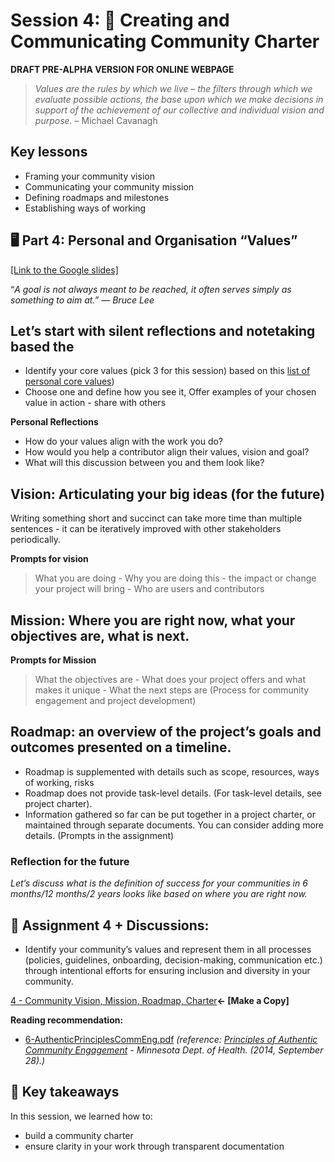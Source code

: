 # Session 4: 📜 Creating and Communicating Community Charter

**DRAFT PRE-ALPHA VERSION FOR ONLINE WEBPAGE**

> *Values are the rules by which we live – the filters through which we evaluate possible actions, the base upon which we make decisions in support of the achievement of our collective and individual vision and purpose.* – Michael Cavanagh

## Key lessons

* Framing your community vision
* Communicating your community mission
* Defining roadmaps and milestones
* Establishing ways of working

## 🖥 Part 4: Personal and Organisation “Values” 

[[Link to the Google slides]](https://docs.google.com/presentation/d/1JZt3HQMKg_6Eu3ctHH3PUv-9LgdTwFpyYhkrOwf5AUs/edit?usp=sharing)

"_A goal is not always meant to be reached, it often serves simply as something to aim at." ― Bruce Lee_

## Let's start with silent reflections and notetaking based the

* Identify your core values (pick 3 for this session) based on this [list of personal core values](https://thehappinessplanner.co.uk/pages/list-of-core-values))
* Choose one and define how you see it, Offer examples of your chosen value in action - share with others

**Personal Reflections**

* How do your values align with the work you do?
* How would you help a contributor align their values, vision and goal?
* What will this discussion between you and them look like?

## Vision: Articulating your big ideas (for the future)

Writing something short and succinct can take more time than multiple sentences - it can be iteratively improved with other stakeholders periodically.

**Prompts for vision**

> What you are doing - Why you are doing this - the impact or change your project will bring - Who are users and contributors

## Mission: Where you are right now, what your objectives are, what is next.

**Prompts for Mission**

> What the objectives are - What does your project offers and what makes it unique - What the next steps are (Process for community engagement and project development)

## Roadmap: an overview of the project's goals and outcomes presented on a timeline.

* Roadmap is supplemented with details such as scope, resources, ways of working, risks
* Roadmap does not provide task-level details. (For task-level details, see project charter).
* Information gathered so far can be put together in a project charter, or maintained through separate documents. You can consider adding more details. (Prompts in the assignment)

### Reflection for the future

*Let's discuss what is the definition of success for your communities in 6 months/12 months/2 years looks like based on where you are right now.*

## 📝 **Assignment 4 + Discussions:** 

* Identify your community's values and represent them in all processes (policies, guidelines, onboarding, decision-making, communication etc.) through intentional efforts for ensuring inclusion and diversity in your community.

[4 - Community Vision, Mission, Roadmap, Charter](https://docs.google.com/document/d/1c5NDGUnVc-L5DPop3UvpgOw3XuZHrY5B1wQ9mBWWoXg/edit?usp=sharing)**← [Make a Copy]**

**Reading recommendation:**

* [6-AuthenticPrinciplesCommEng.pdf](https://drive.google.com/file/d/1dzTWPNXwPCAMZJBiEBf0a4c_y9F3Bvk1/view?usp=sharing) _(reference:_ [_Principles of Authentic Community Engagement_](https://www.health.state.mn.us/communities/practice/resources/phqitoolbox/authenticprinciples.html) _- Minnesota Dept. of Health. (2014, September 28).)_

## 🏡 Key takeaways

In this session, we learned how to:

* build a community charter 
* ensure clarity in your work through transparent documentation
